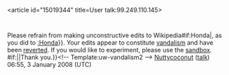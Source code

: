 <article id="15019344" title=User talk:99.249.110.145>
	<talkpage id="15019344" title="User talk:99.249.110.145">
{{{icon|[[Image:Information.svg|25px]] }}}Please refrain from making unconstructive edits to Wikipedia{{{{{subst|}}}#if:Honda|, as you did to [[:Honda]]}}. Your edits appear to constitute [[Wikipedia:Vandalism|vandalism]] and have been [[Help:Reverting|reverted]]. If you would like to experiment, please use the [[Wikipedia:Sandbox|sandbox]]. {{{{{subst|}}}#if:{{{2|}}}|{{{2}}}|Thank you.}}&lt;!-- Template:uw-vandalism2 --&gt; [[User:Nuttycoconut|Nuttycoconut]] ([[User talk:Nuttycoconut|talk]]) 06:55, 3 January 2008 (UTC)
	</talkpage>
</article>